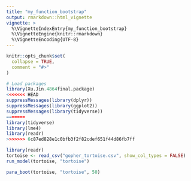 ```yaml
---
title: "my_function_bootstrap"
output: rmarkdown::html_vignette
vignette: >
  %\VignetteIndexEntry{my_function_bootstrap}
  %\VignetteEngine{knitr::rmarkdown}
  %\VignetteEncoding{UTF-8}
---
```


```r
knitr::opts_chunk$set(
  collapse = TRUE,
  comment = "#>"
)
```

```r
# Load packages
library(Xu.Jin.4864final.package)
<<<<<<< HEAD
suppressMessages(library(dplyr))
suppressMessages(library(ggplot2))
suppressMessages(library(tidyverse))
=======
library(tidyverse)
library(lme4)
library(readr)
>>>>>>> 6c87ed828e1c0bfb3f2f82cdef651f44d86fb7ff
```

```r
library(readr)
tortoise <- read_csv("gopher_tortoise.csv", show_col_types = FALSE)
run_model(tortoise, "tortoise")

para_boot(tortoise, "tortoise", 50)
```


